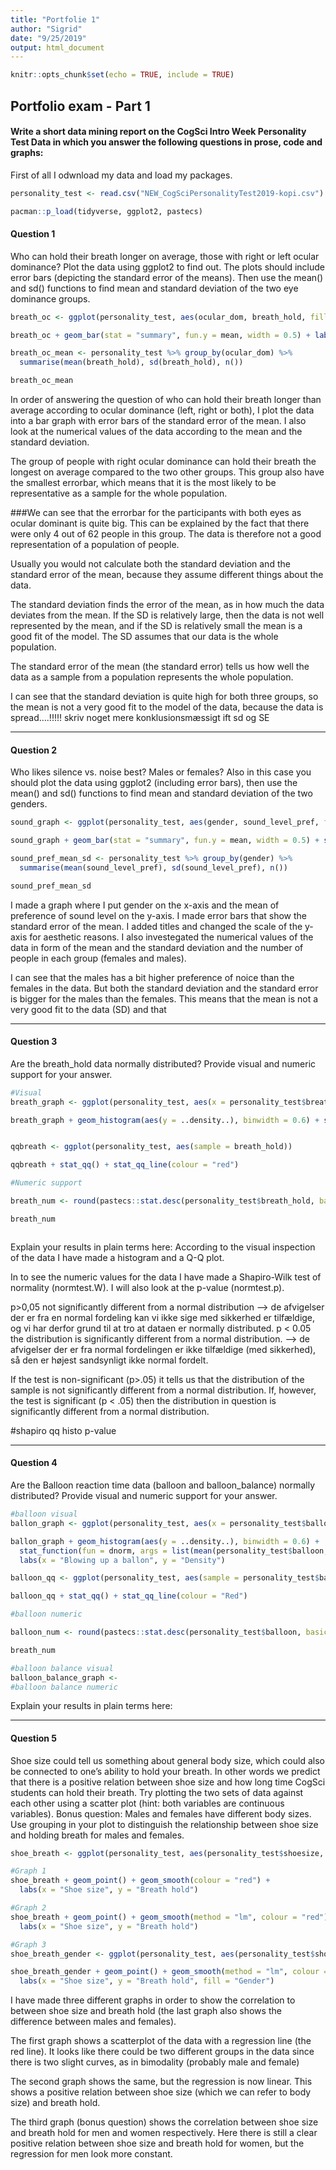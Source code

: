 ```yaml
---
title: "Portfolie 1"
author: "Sigrid"
date: "9/25/2019"
output: html_document
---
```

```r
knitr::opts_chunk$set(echo = TRUE, include = TRUE)
```

## Portfolio exam - Part 1

#### Write a short data mining report on the CogSci Intro Week Personality Test Data in which you answer the following questions in prose, code and graphs:

First of all I odwnload my data and load my packages. 

```r
personality_test <- read.csv("NEW_CogSciPersonalityTest2019-kopi.csv")

pacman::p_load(tidyverse, ggplot2, pastecs)

```

#### Question 1

Who can hold their breath longer on average, those with right or left ocular dominance? Plot the data using ggplot2 to find out. The plots should include error bars (depicting the standard error of the means). Then use the mean() and sd() functions to find mean and standard deviation of the two eye dominance groups.


```r


breath_oc <- ggplot(personality_test, aes(ocular_dom, breath_hold, fill = ocular_dom)) 

breath_oc + geom_bar(stat = "summary", fun.y = mean, width = 0.5) + labs(x  = "Ocular dominance", y = "Mean of breath hold (sec)", fill = "Ocular dominance") + stat_summary(fun.data = mean_se, geom = "errorbar", width = 0.4) + coord_cartesian(xlim = NULL, ylim = c(70,0)) + theme_minimal()

breath_oc_mean <- personality_test %>% group_by(ocular_dom) %>%
  summarise(mean(breath_hold), sd(breath_hold), n())

breath_oc_mean

```


In order of answering the question of who can hold their breath longer than average according to ocular dominance (left, right or both), I plot the data into a bar graph with error bars of the standard error of the mean. I also look at the numerical values of the data according to the mean and the standard deviation. 

The group of people with right ocular dominance can hold their breath the longest on average compared to the two other groups. 
This group also have the smallest errorbar, which means that it is the most likely to be representative as a sample for the whole population. 

###We can see that the errorbar for the participants with both eyes as ocular dominant is quite big. This can be explained by the fact that there were only 4 out of 62 people in this group. The data is therefore not a good representation of a population of people.

Usually you would not calculate both the standard deviation and the standard error of the mean, because they assume different things about the data. 

The standard deviation finds the error of the mean, as in how much the data deviates from the mean. If the SD is relatively large, then the data is not well represented by the mean, and if the SD is relatively small the mean is a good fit of the model. The SD assumes that our data is the whole population. 

The standard error of the mean (the standard error) tells us how well the data as a sample from a population represents the whole population. 

I can see that the standard deviation is quite high for both three groups, so the mean is not a very good fit to the model of the data, because the data is spread....!!!!!
skriv noget mere konklusionsmæssigt ift sd og SE

---

#### Question 2

Who likes silence vs. noise best? Males or females? Also in this case you should plot the data using ggplot2 (including error bars), then use the mean() and sd() functions to find mean and standard deviation of the two genders.

```r

sound_graph <- ggplot(personality_test, aes(gender, sound_level_pref, fill = gender))

sound_graph + geom_bar(stat = "summary", fun.y = mean, width = 0.5) + stat_summary(fun.data = mean_se, geom = "errorbar", width = 0.3) + labs(x = "Gender", y = "Preference of sound level", fill = "Gender") + coord_cartesian(xlim = NULL, ylim = c(35,0))

sound_pref_mean_sd <- personality_test %>% group_by(gender) %>% 
  summarise(mean(sound_level_pref), sd(sound_level_pref), n())

sound_pref_mean_sd


```

I made a graph where I put gender on the x-axis and the mean of preference of sound level on the y-axis. I made error bars that show the standard error of the mean. I added titles and changed the scale of the y-axis for aesthetic reasons. I also investegated the numerical values of the data in form of the mean and the standard deviation and the number of people in each group (females and males). 

I can see that the males has a bit higher preference of noice than the females in the data.
But both the standard deviation and the standard error is bigger for the males than the females. This means that the mean is not a very good fit to the data (SD) and that

---

#### Question 3

Are the breath_hold data normally distributed? Provide visual and numeric support for your answer.

```r

#Visual 
breath_graph <- ggplot(personality_test, aes(x = personality_test$breath_hold))

breath_graph + geom_histogram(aes(y = ..density..), binwidth = 0.6) + stat_function(fun = dnorm, args = list(mean(personality_test$breath_hold, na.rm = TRUE), sd = sd(personality_test$breath_hold, na.rm = TRUE)), colour = "red", size = 1) + theme_classic() + labs(x = "Breath hold", y = "Density")


qqbreath <- ggplot(personality_test, aes(sample = breath_hold))

qqbreath + stat_qq() + stat_qq_line(colour = "red")

#Numeric support

breath_num <- round(pastecs::stat.desc(personality_test$breath_hold, basic = FALSE, norm = TRUE), digits = 2)

breath_num



```


Explain your results in plain terms here: 
According to the visual inspection of the data I have made a histogram and a Q-Q plot. 

In to see the numeric values for the data I have made a Shapiro-Wilk test of normality (normtest.W). I will also look at the p-value (normtest.p).

p>0,05 not significantly different from a normal distribution --> de afvigelser der er fra en normal fordeling kan vi ikke sige med sikkerhed er tilfældige, og vi har derfor grund til at tro at dataen er normally distributed. 
p < 0.05 the distribution is significantly different from a normal distribution. --> de afvigelser der er fra normal fordelingen er ikke tilfældige (med sikkerhed), så den er højest sandsynligt ikke normal fordelt. 

  If the test is non-significant (p>.05) it tells us that the distribution of the sample is not significantly different from a normal distribution. If, however, the test is significant (p < .05) then the distribution in question is significantly different from a normal distribution.

#shapiro qq histo p-value 

---

#### Question 4

Are the Balloon reaction time data (balloon and balloon_balance) normally distributed? Provide visual and numeric support for your answer.

```r

#balloon visual
ballon_graph <- ggplot(personality_test, aes(x = personality_test$balloon))

ballon_graph + geom_histogram(aes(y = ..density..), binwidth = 0.6) +
  stat_function(fun = dnorm, args = list(mean(personality_test$balloon, na.rm = TRUE), sd = sd(personality_test$balloon, na.rm = TRUE)), colour = "red", size = 1) + theme_classic() + 
  labs(x = "Blowing up a ballon", y = "Density")

balloon_qq <- ggplot(personality_test, aes(sample = personality_test$balloon))

balloon_qq + stat_qq() + stat_qq_line(colour = "Red")

#balloon numeric

balloon_num <- round(pastecs::stat.desc(personality_test$balloon, basic = FALSE, norm = TRUE), digits = 2)

breath_num

#balloon balance visual
balloon_balance_graph <- 
#balloon balance numeric
```


Explain your results in plain terms here: 

---

#### Question 5

Shoe size could tell us something about general body size, which could also be connected to one's ability to hold your breath. In other words we predict that there is a positive relation between shoe size and how long time CogSci students can hold their breath. Try plotting the two sets of data against each other using a scatter plot (hint: both variables are continuous variables). Bonus question: Males and females have different body sizes. Use grouping in your plot to distinguish the relationship between shoe size and holding breath for males and females.

```r

shoe_breath <- ggplot(personality_test, aes(personality_test$shoesize, personality_test$breath_hold)) + theme_minimal()

#Graph 1
shoe_breath + geom_point() + geom_smooth(colour = "red") +
  labs(x = "Shoe size", y = "Breath hold") 

#Graph 2
shoe_breath + geom_point() + geom_smooth(method = "lm", colour = "red") +
  labs(x = "Shoe size", y = "Breath hold") 

#Graph 3
shoe_breath_gender <- ggplot(personality_test, aes(personality_test$shoesize, personality_test$breath_hold, fill = personality_test$gender)) + theme_minimal()

shoe_breath_gender + geom_point() + geom_smooth(method = "lm", colour = "red") +
  labs(x = "Shoe size", y = "Breath hold", fill = "Gender")

```


I have made three different graphs in order to show the correlation to between shoe size and breath hold (the last graph also shows the difference between males and females).

The first graph shows a scatterplot of the data with a regression line (the red line). It looks like there could be two different groups in the data since there is two slight curves, as in bimodality (probably male and female)

The second graph shows the same, but the regression is now linear. This shows a positive relation between shoe size (which we can refer to body size) and breath hold. 

The third graph (bonus question) shows the correlation between shoe size and breath hold for men and women respectively. Here there is still a clear positive relation between shoe size and breath hold for women, but the regression for men look more constant. 

